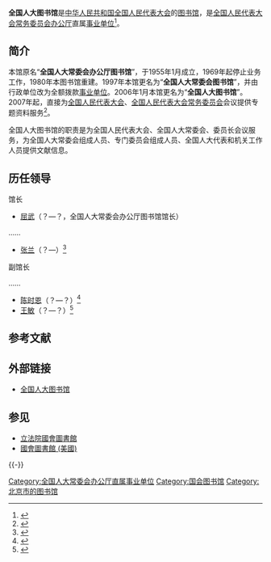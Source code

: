{{Pathnav|全国人民代表大会常务委员会|全国人民代表大会常务委员会办公厅}}
{{Infobox PRCG
|机构名称 = 全国人大图书馆
|标志1 = Red star.svg
|标志1说明=
|职位1 = 馆长
|人员1 = [[张兰|张兰]]
|职位2 = 
|人员2 = 
|成立时间 = 
|上级机构 = [[全国人大常委会办公厅|全国人大常委会办公厅]]
|机构类型 = 全国人大常委会办公厅直属事业单位
|行政级别 = 
|组织法规 = 
|编制人数 = 
|地址1 = [[北京市|北京市]][[西城区|西城区]][[西交民巷23号|西交民巷23号]]<br>[[北京市|北京市]][[西城区|西城区]][[前门西大街|前门西大街]]1号[[全国人大机关办公楼|全国人大机关办公楼]]
|邮编1 =
|电话1 = 
|官网1 = 
|A = 
|a =
}}
'''全国人大图书馆'''是[[中华人民共和国|中华人民共和国]][[全国人民代表大会|全国人民代表大会]]的[[图书馆|图书馆]]，是[[全国人民代表大会常务委员会办公厅|全国人民代表大会常务委员会办公厅]]直属[[事业单位|事业单位]]<ref>{{Cite web  |url =http://www.gjsy.gov.cn/cxzl/  |title =全国人大图书馆  |author =  |date =  |publisher =事业单位在线  |language =  |accessdate =2017-03-27  |quote =  |archive-url =https://web.archive.org/web/20180222072940/http://www.gjsy.gov.cn/cxzl/  |archive-date =2018-02-22  |dead-url =yes  }}</ref>。

==简介==
本馆原名“'''全国人大常委会办公厅图书馆'''”，于1955年1月成立，1969年起停止业务工作，1980年本图书馆重建。1997年本馆更名为“'''全国人大常委会图书馆'''”，并由行政单位改为全额拨款[[事业单位|事业单位]]。2006年1月本馆更名为“'''全国人大图书馆'''”。2007年起，直接为[[全国人民代表大会|全国人民代表大会]]、[[全国人民代表大会常务委员会|全国人民代表大会常务委员会]]会议提供专题资料服务<ref>{{Cite web |url = http://www.npc.gov.cn/tushu/tsg/node_4428.htm |title = 本馆简介 |author =  |date =  |publisher = 全国人大图书馆网站 |language =  |accessdate = 2011-05-05 |quote =  |archive-url = https://web.archive.org/web/20130311035942/http://www.npc.gov.cn/tushu/tsg/node_4428.htm |archive-date = 2013-03-11 |dead-url = yes }}</ref>。

全国人大图书馆的职责是为全国人民代表大会、全国人大常委会、委员长会议服务，为全国人大常委会组成人员、专门委员会组成人员、全国人大代表和机关工作人员提供文献信息。

==历任领导==
{{col-begin}}
{{col-2}}
; 馆长
*[[屈武|屈武]]（？—？，全国人大常委会办公厅图书馆馆长）
……
*[[张兰|张兰]]（？—）<ref>{{Cite web|url =  http://www.npc.gov.cn/npc/bmzz/rdcwbgt/2012-02/15/content_1688483.htm|title =  李来柱上将向全国人大图书馆赠书|author =  |date =  2012-02-15|publisher =  中国人大网|language =  |accessdate =  |quote =  |archive-url =  https://web.archive.org/web/20180215023608/http://www.npc.gov.cn/npc/bmzz/rdcwbgt/2012-02/15/content_1688483.htm|archive-date =  2018-02-15|dead-url =  yes}}</ref>

{{col-2}}
; 副馆长
……
*[[陈时恩|陈时恩]]（？—？）<ref>{{Cite web  |url =http://news.eastday.com/eastday/13news/auto/news/china/u7ai1708182_K4.html  |title =全国人大图书馆来陕西省调研机关图书资料室情况  |author =  |date =2014-06-07  |publisher =东方网  |language =  |accessdate =  |quote =  |archive-date =2018-02-15  |archive-url =https://web.archive.org/web/20180215023649/http://news.eastday.com/eastday/13news/auto/news/china/u7ai1708182_K4.html  |dead-url =no  }}</ref>
*[[王敏|王敏]]（？—？）<ref>{{Cite web|url =  http://www.sohu.com/a/21759374_123753|title =  《民国国会简史》出版|author =  |date =  2015-07-08|publisher =  中新网|language =  |accessdate =  |quote =  |archive-date =  2019-06-05|archive-url =  https://web.archive.org/web/20190605135156/http://www.sohu.com/a/21759374_123753}}</ref>

{{col-end}}

==参考文献==
{{Reflist}}

==外部链接==
*[https://web.archive.org/web/20110505210858/http://www.npc.gov.cn/library/viewIndex.action 全国人大图书馆]

==参见==
*[[立法院國會圖書館|立法院國會圖書館]]
*[[國會圖書館_(美國)|國會圖書館 (美國)]]
{{-}}
{{全国人民代表大会}}

[[Category:全国人大常委会办公厅直属事业单位|Category:全国人大常委会办公厅直属事业单位]]
[[Category:国会图书馆|Category:国会图书馆]]
[[Category:北京市的图书馆|Category:北京市的图书馆]]